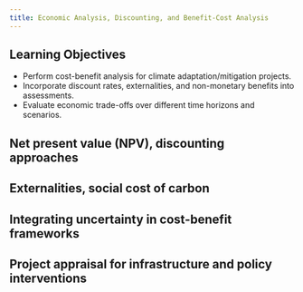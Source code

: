 ```yaml
---
title: Economic Analysis, Discounting, and Benefit-Cost Analysis
---
```


## Learning Objectives {.unnumbered}

- Perform cost-benefit analysis for climate adaptation/mitigation projects.
- Incorporate discount rates, externalities, and non-monetary benefits into assessments.
- Evaluate economic trade-offs over different time horizons and scenarios.

## Net present value (NPV), discounting approaches

## Externalities, social cost of carbon

## Integrating uncertainty in cost-benefit frameworks

## Project appraisal for infrastructure and policy interventions